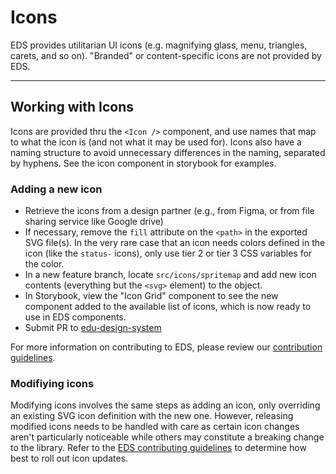 
<Meta title="Documentation/Contributor Guidelines/Adding Icons" />

# Icons

EDS provides utilitarian UI icons (e.g. magnifying glass, menu, triangles, carets, and so on). "Branded" or content-specific icons are not provided by EDS.

---

## Working with Icons

Icons are provided thru the `<Icon />` component, and use names that map to what the icon is (and not what it may be used for). Icons also have a naming
structure to avoid unnecessary differences in the naming, separated by hyphens. See the icon component in storybook for examples.

### Adding a new icon

- Retrieve the icons from a design partner (e.g., from Figma, or from file sharing service like Google drive)
- If necessary, remove the `fill` attribute on the `<path>` in the exported SVG file(s). In the very rare case that an icon needs colors defined in the icon (like the `status-` icons), only use tier 2 or tier 3 CSS variables for the color.
- In a new feature branch, locate `src/icons/spritemap` and add new icon contents (everything but the `<svg>` element) to the object.
- In Storybook, view the "Icon Grid" component to see the new component added to the available list of icons, which is now ready to use in EDS components.
- Submit PR to [edu-design-system](https://github.com/chanzuckerberg/edu-design-system)

For more information on contributing to EDS, please review our [contribution guidelines][contributing].

### Modifiying icons

Modifying icons involves the same steps as adding an icon, only overriding an existing SVG icon definition with the new one. However, releasing modified icons needs to be handled with care as certain icon changes aren't particularly noticeable while others may constitute a breaking change to the library. Refer to the [EDS contributing guidelines][contributing] to determine how best to roll out icon updates.

[contributing]: https://github.com/chanzuckerberg/edu-design-system/blob/main/docs/CONTRIBUTING.md
